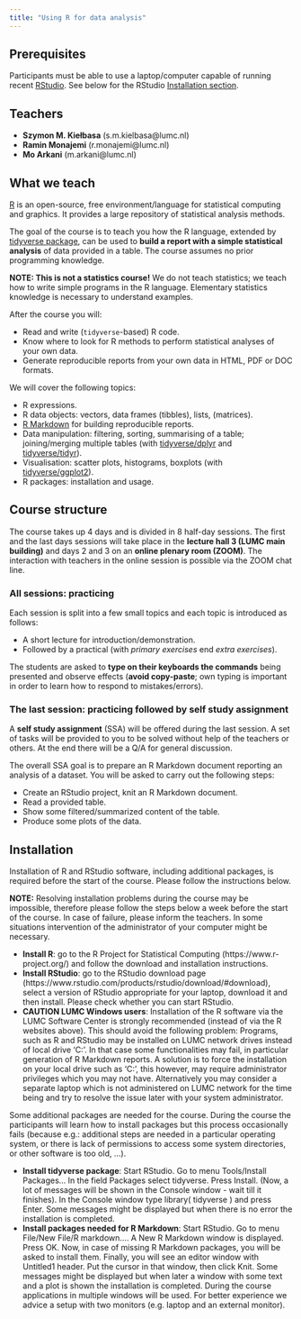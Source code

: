 ```yaml
---
title: "Using R for data analysis"
---
```


## Prerequisites

Participants must be able to use a laptop/computer capable of running recent
[RStudio](https://www.rstudio.com/products/rstudio/). See below for the RStudio [Installation section](#installation).

## Teachers

- **Szymon M. Kiełbasa** (s.m.kielbasa@lumc.nl)
- **Ramin Monajemi** (r.monajemi@lumc.nl)
- **Mo Arkani** (m.arkani@lumc.nl)

## What we teach

[R](https://www.r-project.org/) is an open-source, free environment/language for statistical computing and graphics. It provides a large repository of statistical analysis methods.

The goal of the course is to teach you how the R language, extended by [tidyverse package](https://www.tidyverse.org), can be used to **build a report with a simple statistical analysis** of data provided in a table. The course assumes no prior programming knowledge.

**NOTE: This is not a statistics course!** We do not teach statistics; we teach how to write simple programs
in the R language. Elementary statistics knowledge is necessary to understand examples.

After the course you will:

- Read and write (`tidyverse`-based) R code.
- Know where to look for R methods to perform statistical analyses of your own data.
- Generate reproducible reports from your own data in HTML, PDF or DOC formats.

We will cover the following topics:

- R expressions.
- R data objects: vectors, data frames (tibbles), lists, (matrices).
- [R Markdown](http://rmarkdown.rstudio.com/) for building reproducible reports.
- Data manipulation: filtering, sorting, summarising of a table; joining/merging multiple tables (with [tidyverse/dplyr](https://dplyr.tidyverse.org/) and [tidyverse/tidyr](https://tidyr.tidyverse.org/)).
- Visualisation: scatter plots, histograms, boxplots (with [tidyverse/ggplot2](https://ggplot2.tidyverse.org/)).
- R packages: installation and usage.

## Course structure

The course takes up 4 days and is divided in 8 half-day sessions. The first and the last days sessions will take place in the **lecture hall 3 (LUMC main building)** and days 2 and 3  on an **online plenary room (ZOOM)**. The interaction with teachers in the online session is possible via the ZOOM chat line.

### All sessions: practicing

Each session is split into a few small topics and each topic is introduced as follows:

- A short lecture for introduction/demonstration.
- Followed by a practical (with *primary exercises* end *extra exercises*).

The students are asked to **type on their keyboards the commands** being presented and observe
effects (**avoid copy-paste**; own typing is important in order to learn
how to respond to mistakes/errors).   

### The last session: practicing followed by self study assignment

A **self study assignment** (SSA) will be offered during the last session.
A set of tasks will be provided to you to be solved without help of the teachers or others.
At the end there will be a Q/A for general discussion.

The overall SSA goal is to prepare an R Markdown document reporting an analysis of a dataset.
You will be asked to carry out the following steps:

- Create an RStudio project, knit an R Markdown document.
- Read a provided table.
- Show some filtered/summarized content of the table.
- Produce some plots of the data.

## Installation


Installation of R and RStudio software, including additional packages, is required before the start of the course. Please follow the instructions below.

**NOTE:** Resolving installation problems during the course may be impossible, therefore please follow the steps below a week before the start of the course. In case of failure, please inform the teachers. In some situations intervention of the administrator of your computer might be necessary.

- **Install R**: go to the R Project for Statistical Computing (https://www.r-project.org/) and follow the download and installation instructions.
- **Install RStudio**: go to the RStudio download page (https://www.rstudio.com/products/rstudio/download/#download), select a version of RStudio appropriate for your laptop, download it and then install. Please check whether you can start RStudio. 
- **CAUTION LUMC Windows users**:  Installation of the R software via the LUMC Software Center is strongly recommended (instead of via the R websites above). This should avoid the following problem: Programs, such as R and RStudio may be installed on LUMC network drives instead of local drive 'C:'. In that case some functionalities may fail, in particular generation of R Markdown reports. A solution is to force the installation on your local drive such as 'C:', this however, may require administrator privileges which you may not have.  Alternatively you may consider a separate laptop which is not administered on LUMC network for the time being and try to resolve the issue later with your system administrator. 


Some additional packages are needed for the course. During the course the participants will learn how to install packages but this process occasionally fails (because e.g.: additional steps are needed in a particular operating system, or there is lack of permissions to access some system directories, or other software is too old, …).

- **Install tidyverse package**: Start RStudio. Go to menu Tools/Install Packages... In the field Packages select tidyverse. Press Install. (Now, a lot of messages will be shown in the Console window - wait till it finishes). In the Console window type library( tidyverse ) and press Enter. Some messages might be displayed but when there is no error the installation is completed.
- **Install packages needed for R Markdown**: Start RStudio. Go to menu File/New File/R markdown.... A New R Markdown window is displayed. Press OK. Now, in case of missing R Markdown packages, you will be asked to install them. Finally, you will see an editor window with Untitled1 header. Put the cursor in that window, then click Knit. Some messages might be displayed but when later a window with some text and a plot is shown the installation is completed.
During the course applications in multiple windows will be used. For better experience we advice a setup with two monitors (e.g. laptop and an external monitor).



